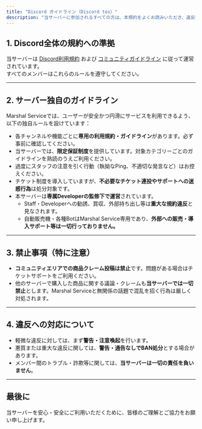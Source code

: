 ```yaml
---
title: "Discord ガイドライン（Discord tos）"
description: "当サーバーに参加されるすべての方は、本規約をよくお読みいただき、違反行為による処分対象となるリスクを理解したうえでご利用ください。"
---
```


## 1. Discord全体の規約への準拠

当サーバーは [Discord利用規約](https://discord.com/terms) および [コミュニティガイドライン](https://discord.com/guidelines) に従って運営されています。\
すべてのメンバーはこれらのルールを遵守してください。

---

## 2. サーバー独自のガイドライン

Marshal Serviceでは、ユーザーが安全かつ円滑にサービスを利用できるよう、以下の独自ルールを設けています：

- 各チャンネルや機能ごとに**専用の利用規約・ガイドライン**があります。必ず事前に確認してください。
- 当サーバーでは、**限定保証制度**を提供しています。対象カテゴリーごとのガイドラインを熟読のうえご利用ください。
- 過度にスタッフの注意を引く行動（執拗なPing、不適切な発言など）はお控えください。
- チケット制度を導入していますが、**不必要なチケット連投やサポートへの迷惑行為**は処分対象です。
- 本サーバーは**専属Developerの監修下で運営**されています。
  - Staff・Developerへの勧誘、買収、外部持ち出し等は**重大な規約違反**と見なされます。
  - 自動販売機・各種BotはMarshal Service専用であり、**外部への販売・導入サポート等は一切行っておりません。**

---

## 3. 禁止事項（特に注意）

- **コミュニティエリアでの商品クレーム投稿は禁止**です。問題がある場合はチケットサポートをご利用ください。
- 他のサーバーで購入した商品に関する議論・クレームも**当サーバーでは一切禁止**とします。Marshal Serviceと無関係の話題で混乱を招く行為は厳しく対処されます。

---

## 4. 違反への対応について

- 軽微な違反に対しては、まず**警告・注意喚起**を行います。
- 悪質または重大な違反に関しては、**警告・通告なしでBAN処分**とする場合があります。
- メンバー間のトラブル・詐欺等に関しては、**当サーバーは一切の責任を負いません**。

---

## 最後に

当サーバーを安心・安全にご利用いただくために、皆様のご理解とご協力をお願い申し上げます。